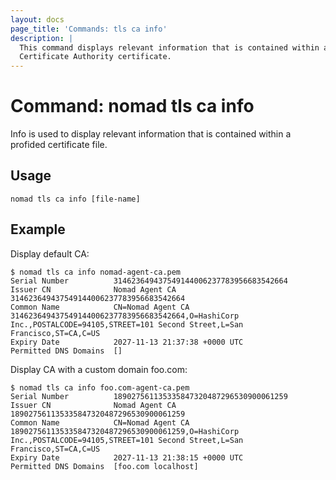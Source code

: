 ```yaml
---
layout: docs
page_title: 'Commands: tls ca info'
description: |
  This command displays relevant information that is contained within a 
  Certificate Authority certificate.
---
```


# Command: nomad tls ca info

Info is used to display relevant information that is contained within a profided certificate file.

## Usage

```plaintext
nomad tls ca info [file-name]
```

## Example

Display default CA:

```shell-session
$ nomad tls ca info nomad-agent-ca.pem
Serial Number          314623649437549144006237783956683542664
Issuer CN              Nomad Agent CA 314623649437549144006237783956683542664
Common Name            CN=Nomad Agent CA 314623649437549144006237783956683542664,O=HashiCorp Inc.,POSTALCODE=94105,STREET=101 Second Street,L=San Francisco,ST=CA,C=US
Expiry Date            2027-11-13 21:37:38 +0000 UTC
Permitted DNS Domains  []
```

Display CA with a custom domain foo.com:

```shell-session
$ nomad tls ca info foo.com-agent-ca.pem
Serial Number          189027561135335847320487296530900061259
Issuer CN              Nomad Agent CA 189027561135335847320487296530900061259
Common Name            CN=Nomad Agent CA 189027561135335847320487296530900061259,O=HashiCorp Inc.,POSTALCODE=94105,STREET=101 Second Street,L=San Francisco,ST=CA,C=US
Expiry Date            2027-11-13 21:38:15 +0000 UTC
Permitted DNS Domains  [foo.com localhost]
```